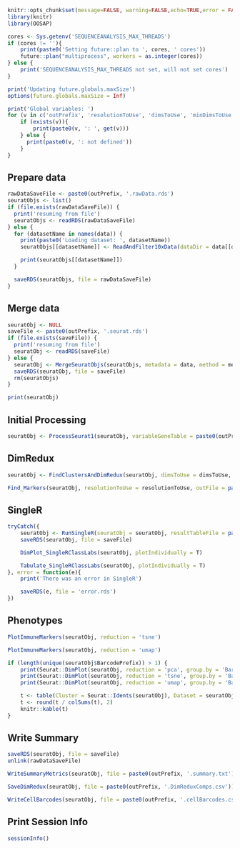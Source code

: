 ```r

knitr::opts_chunk$set(message=FALSE, warning=FALSE,echo=TRUE,error = FALSE)
library(knitr)
library(OOSAP)

cores <- Sys.getenv('SEQUENCEANALYSIS_MAX_THREADS')
if (cores != ''){
    print(paste0('Setting future::plan to ', cores, ' cores'))
    future::plan("multiprocess", workers = as.integer(cores))
} else {
    print('SEQUENCEANALYSIS_MAX_THREADS not set, will not set cores')
}

print('Updating future.globals.maxSize')
options(future.globals.maxSize = Inf)

print('Global variables: ')
for (v in c('outPrefix', 'resolutionToUse', 'dimsToUse', 'minDimsToUse', 'doCellFilter', 'doCellCycle', 'useSCTransform', 'mergeMethod')){
    if (exists(v)){
        print(paste0(v, ': ', get(v)))
    } else {
      print(paste0(v, ': not defined'))
    }
}

```

## Prepare data

```r

rawDataSaveFile <- paste0(outPrefix, '.rawData.rds')
seuratObjs <- list()
if (file.exists(rawDataSaveFile)) {
  print('resuming from file')
  seuratObjs <- readRDS(rawDataSaveFile)
} else {
  for (datasetName in names(data)) {
    print(paste0('Loading dataset: ', datasetName))
    seuratObjs[[datasetName]] <- ReadAndFilter10xData(dataDir = data[[datasetName]], datasetName = datasetName)

    print(seuratObjs[[datasetName]])
  }

  saveRDS(seuratObjs, file = rawDataSaveFile)
}

```

## Merge data

```r

seuratObj <- NULL
saveFile <- paste0(outPrefix, '.seurat.rds')
if (file.exists(saveFile)) {
  print('resuming from file')
  seuratObj <- readRDS(saveFile)
} else {
  seuratObj <- MergeSeuratObjs(seuratObjs, metadata = data, method = mergeMethod)
  saveRDS(seuratObj, file = saveFile)
  rm(seuratObjs)
}

print(seuratObj)

```

## Initial Processing

```r

seuratObj <- ProcessSeurat1(seuratObj, variableGeneTable = paste0(outPrefix, '.variableGenes.txt'), doCellFilter = doCellFilter, doCellCycle = doCellCycle, useSCTransform = useSCTransform, saveFile = saveFile)

```

## DimRedux

```r

seuratObj <- FindClustersAndDimRedux(seuratObj, dimsToUse = dimsToUse, minDimsToUse = minDimsToUse, saveFile = saveFile)

Find_Markers(seuratObj, resolutionToUse = resolutionToUse, outFile = paste0(outPrefix, '.markers.txt'), saveFileMarkers = paste0(outPrefix, '.markers.rds'))

```

## SingleR

```r

tryCatch({
    seuratObj <- RunSingleR(seuratObj = seuratObj, resultTableFile = paste0(outPrefix, '.singleR.txt'))
    saveRDS(seuratObj, file = saveFile)

    DimPlot_SingleRClassLabs(seuratObj, plotIndividually = T)

    Tabulate_SingleRClassLabs(seuratObj, plotIndividually = T)
}, error = function(e){
    print('There was an error in SingleR')

    saveRDS(e, file = 'error.rds')
})

```

## Phenotypes

```r

PlotImmuneMarkers(seuratObj, reduction = 'tsne')

PlotImmuneMarkers(seuratObj, reduction = 'umap')

if (length(unique(seuratObj$BarcodePrefix)) > 1) {
    print(Seurat::DimPlot(seuratObj, reduction = 'pca', group.by = 'BarcodePrefix', label = T))
    print(Seurat::DimPlot(seuratObj, reduction = 'tsne', group.by = 'BarcodePrefix', label = T))
    print(Seurat::DimPlot(seuratObj, reduction = 'umap', group.by = 'BarcodePrefix', label = T))

    t <- table(Cluster = Seurat::Idents(seuratObj), Dataset = seuratObj$BarcodePrefix)
    t <- round(t / colSums(t), 2)
    knitr::kable(t)
}

```

## Write Summary

```r

saveRDS(seuratObj, file = saveFile)
unlink(rawDataSaveFile)

WriteSummaryMetrics(seuratObj, file = paste0(outPrefix, '.summary.txt'))

SaveDimRedux(seuratObj, file = paste0(outPrefix, '.DimReduxComps.csv'))

WriteCellBarcodes(seuratObj, file = paste0(outPrefix, '.cellBarcodes.csv'))

```

## Print Session Info

```r

sessionInfo()

```

